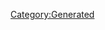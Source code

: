 {{Texts/Music
 |ID=67
 |MusicName=蒼のエーテル
 |OfficialName=蒼のエーテル
 |VocalName=ランカ・リー＝中島愛
 |VocalNameLF=ランカ・リー＝中島愛
 |Description=作品：マクロスF

歌手：ランカ・リー＝中島愛

作詞：坂本真綾
作曲：菅野よう子
 |BuyURL=https://recochoku.jp/song/S20177074/single?ds=34295882
 |StoryDesc=
 |StoryTitle=
 |BannerId=3
 |AnmStoreURL=https://anime.dmkt-sp.jp/animestore/ci_pc?workId=20494
}}
[[Category:Generated]]
